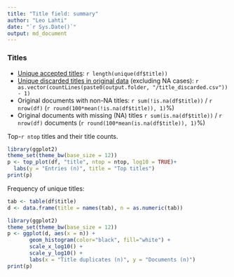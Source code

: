 ```yaml
---
title: "Title field: summary"
author: "Leo Lahti"
date: "`r Sys.Date()`"
output: md_document
---
```


### Titles

 * [Unique accepted titles](output.tables/title_accepted.csv): `r length(unique(df$title))`
 * [Unique discarded titles in original data](output.tables/title_discarded.csv) (excluding NA cases): `r as.vector(countLines(paste0(output.folder, "/title_discarded.csv")) - 1)` 
 * Original documents with non-NA titles: `r sum(!is.na(df$title))` / `r nrow(df)` (`r round(100*mean(!is.na(df$title)), 1)`%)
 * Original documents with missing (NA) titles `r sum(is.na(df$title))` / `r nrow(df)` documents (`r round(100*mean(is.na(df$title)), 1)`%) 

Top-`r ntop` titles and their title counts.

```r
library(ggplot2)
theme_set(theme_bw(base_size = 12))
p <- top_plot(df, "title", ntop = ntop, log10 = TRUE)+
  labs(y = "Entries (n)", title = "Top titles")
print(p)
```



Frequency of unique titles:

```r
tab <- table(df$title)
d <- data.frame(title = names(tab), n = as.numeric(tab))

library(ggplot2)
theme_set(theme_bw(base_size = 12))
p <- ggplot(d, aes(x = n)) +
       geom_histogram(color="black", fill="white") +
       scale_x_log10() +
       scale_y_log10() +
       labs(x = "Title duplicates (n)", y = "Documents (n)")
print(p)
```




